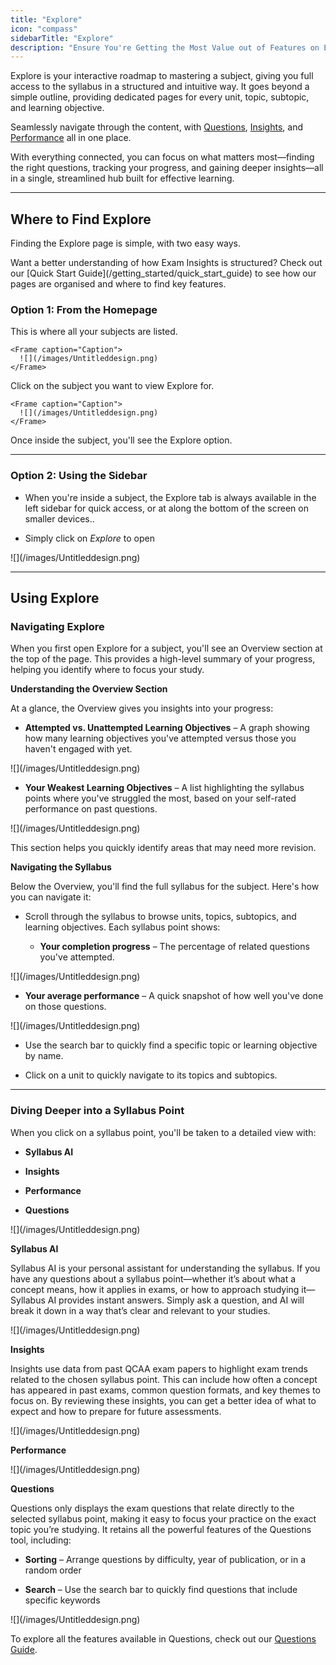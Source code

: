 ```yaml
---
title: "Explore"
icon: "compass"
sidebarTitle: "Explore"
description: "Ensure You're Getting the Most Value out of Features on Explore"
---
```


Explore is your interactive roadmap to mastering a subject, giving you full access to the syllabus in a structured and intuitive way. It goes beyond a simple outline, providing dedicated pages for every unit, topic, subtopic, and learning objective.
 
Seamlessly navigate through the content, with [Questions](/getting_started/questions), [Insights](/getting_started/insights), and [Performance](/getting_started/performance) all in one place.

With everything connected, you can focus on what matters most—finding the right questions, tracking your progress, and gaining deeper insights—all in a single, streamlined hub built for effective learning.

***

## Where to Find Explore

Finding the Explore page is simple, with two easy ways.

<Tip>
  Want a better understanding of how Exam Insights is structured? Check out our [Quick Start Guide](/getting_started/quick_start_guide) to see how our pages are organised and where to find key features.
</Tip>

### Option 1: From the Homepage

<Steps>
  <Step title="Go to your Homepage">
    This is where all your subjects are listed.

    <Frame caption="Caption">
      ![](/images/Untitleddesign.png)
    </Frame>
  </Step>

  <Step title="Select a Subject">
    Click on the subject you want to view Explore for.

    <Frame caption="Caption">
      ![](/images/Untitleddesign.png)
    </Frame>
  </Step>

  <Step title="Click Explore">
    Once inside the subject, you'll see the Explore option.
  </Step>
</Steps>

***

### Option 2: Using the Sidebar

* When you're inside a subject, the Explore tab is always available in the left sidebar for quick access, or at along the bottom of the screen on smaller devices..

* Simply click on *Explore* to open

<Frame caption="Caption">
  ![](/images/Untitleddesign.png)
</Frame>

***

## Using Explore

### Navigating Explore

When you first open Explore for a subject, you'll see an Overview section at the top of the page. This provides a high-level summary of your progress, helping you identify where to focus your study.

**Understanding the Overview Section**

At a glance, the Overview gives you insights into your progress:

* **Attempted vs. Unattempted Learning Objectives** – A graph showing how many learning objectives you've attempted versus those you haven't engaged with yet.

<Frame caption="Caption">
  ![](/images/Untitleddesign.png)
</Frame>

* **Your Weakest Learning Objectives** – A list highlighting the syllabus points where you've struggled the most, based on your self-rated performance on past questions.

<Frame caption="Caption">
  ![](/images/Untitleddesign.png)
</Frame>

This section helps you quickly identify areas that may need more revision.

**Navigating the Syllabus**

Below the Overview, you'll find the full syllabus for the subject. Here's how you can navigate it:

* Scroll through the syllabus to browse units, topics, subtopics, and learning objectives. Each syllabus point shows:

  * **Your completion progress** – The percentage of related questions you've attempted.

<Frame caption="Caption">
  ![](/images/Untitleddesign.png)
</Frame>

* **Your average performance** – A quick snapshot of how well you've done on those questions.

<Frame caption="Caption">
  ![](/images/Untitleddesign.png)
</Frame>

* Use the search bar to quickly find a specific topic or learning objective by name.

* Click on a unit to quickly navigate to its topics and subtopics.

***

### Diving Deeper into a Syllabus Point

When you click on a syllabus point, you'll be taken to a detailed view with:

* **Syllabus AI**

* **Insights**

* **Performance**

* **Questions**

<Frame caption="Caption">
  ![](/images/Untitleddesign.png)
</Frame>

**Syllabus AI**

Syllabus AI is your personal assistant for understanding the syllabus. If you have any questions about a syllabus point—whether it’s about what a concept means, how it applies in exams, or how to approach studying it—Syllabus AI provides instant answers. Simply ask a question, and AI will break it down in a way that’s clear and relevant to your studies.

<Frame caption="Caption">
  ![](/images/Untitleddesign.png)
</Frame>

**Insights**

Insights use data from past QCAA exam papers to highlight exam trends related to the chosen syllabus point. This can include how often a concept has appeared in past exams, common question formats, and key themes to focus on. By reviewing these insights, you can get a better idea of what to expect and how to prepare for future assessments.

<Frame caption="Caption">
  ![](/images/Untitleddesign.png)
</Frame>

**Performance**

<Frame caption="Caption">
  ![](/images/Untitleddesign.png)
</Frame>

**Questions**

Questions only displays the exam questions that relate directly to the selected syllabus point, making it easy to focus your practice on the exact topic you’re studying. It retains all the powerful features of the Questions tool, including:

* **Sorting** – Arrange questions by difficulty, year of publication, or in a random order

* **Search** – Use the search bar to quickly find questions that include specific keywords

<Frame caption="Caption">
  ![](/images/Untitleddesign.png)
</Frame>

To explore all the features available in Questions, check out our [Questions Guide](/getting_started/questions).